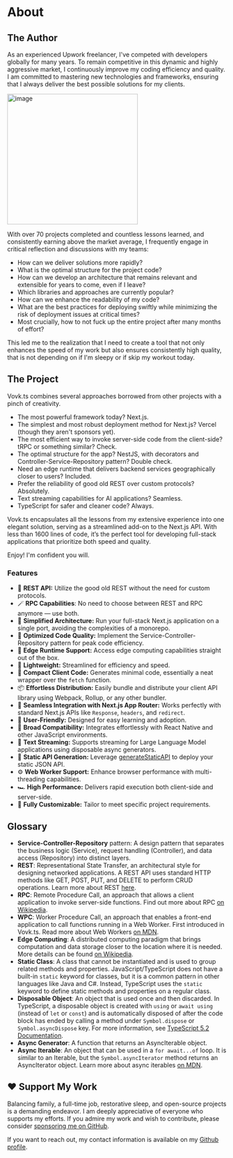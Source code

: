 
# About

## The Author

As an experienced Upwork freelancer, I've competed with developers globally for many years.
To remain competitive in this dynamic and highly aggressive market, 
I continuously improve my coding efficiency and quality. 
I am committed to mastering new technologies and frameworks, 
ensuring that I always deliver the best possible solutions for my clients.

<img className="rounded-lg mt-5" width="300" alt="image" src="https://github.com/finom/vovk.dev/assets/1082083/2f98fae2-f417-48f6-ba48-9a1a90516f39" />

With over 70 projects completed and countless lessons learned, and consistently earning above the market average, I frequently engage in critical reflection and discussions with my teams:

- How can we deliver solutions more rapidly?
- What is the optimal structure for the project code?
- How can we develop an architecture that remains relevant and extensible for years to come, even if I leave?
- Which libraries and approaches are currently popular?
- How can we enhance the readability of my code?
- What are the best practices for deploying swiftly while minimizing the risk of deployment issues at critical times?
- Most crucially, how to not fuck up the entire project after many months of effort?

This led me to the realization that I need to create a tool that not only enhances the speed of my work but also ensures consistently high quality, that is not depending on if I'm sleepy or if skip my workout today.

## The Project

Vovk.ts combines several approaches borrowed from other projects with a pinch of creativity.

- The most powerful framework today? Next.js.
- The simplest and most robust deployment method for Next.js? Vercel (though they aren't sponsors yet).
- The most efficient way to invoke server-side code from the client-side? tRPC or something similar? Check.
- The optimal structure for the app? NestJS, with decorators and Controller-Service-Repository pattern? Double check.
- Need an edge runtime that delivers backend services geographically closer to users? Included.
- Prefer the reliability of good old REST over custom protocols? Absolutely.
- Text streaming capabilities for AI applications? Seamless.
- TypeScript for safer and cleaner code? Always.

Vovk.ts encapsulates all the lessons from my extensive experience into one elegant solution, 
serving as a streamlined add-on to the Next.js API. With less than 1600 lines of code, 
it’s the perfect tool for developing full-stack applications that prioritize both speed and quality.

Enjoy! I'm confident you will.


### Features

- 👵 **REST API:** Utilize the good old REST without the need for custom protocols.
- 🪄 **RPC Capabilities**: No need to choose between REST and RPC anymore — use both.
- 🚢 **Simplified Architecture:** Run your full-stack Next.js application on a single port, avoiding the complexities of a monorepo.
- 🧐 **Optimized Code Quality:** Implement the Service-Controller-Repository pattern for peak code efficiency.
- 🚄 **Edge Runtime Support:** Access edge computing capabilities straight out of the box.
- 🌿 **Lightweight:** Streamlined for efficiency and speed.
- 🤏 **Compact Client Code:** Generates minimal code, essentially a neat wrapper over the `fetch` function.
- 📦 **Effortless Distribution:** Easily bundle and distribute your client API library using Webpack, Rollup, or any other bundler.
- 🤝 **Seamless Integration with Next.js App Router:** Works perfectly with standard Next.js APIs like `Response`, `headers`, and `redirect`.
- 🧠 **User-Friendly:** Designed for easy learning and adoption.
- 📱 **Broad Compatibility:** Integrates effortlessly with React Native and other JavaScript environments.
- 🤖 **Text Streaming:** Supports streaming for Large Language Model applications using disposable async generators.
- 📄 **Static API Generation:** Leverage [generateStaticAPI](./api-reference#generatestaticapi) to deploy your static JSON API.
- ⚙️ **Web Worker Support:** Enhance browser performance with multi-threading capabilities.
- 🏎️ **High Performance:** Delivers rapid execution both client-side and server-side.
- 🔧 **Fully Customizable:** Tailor to meet specific project requirements.

## Glossary

- **Service-Controller-Repository** pattern: A design pattern that separates the business logic (Service), request handling (Controller), and data access (Repository) into distinct layers.
- **REST**: Representational State Transfer, an architectural style for designing networked applications. A REST API uses standard HTTP methods like GET, POST, PUT, and DELETE to perform CRUD operations. Learn more about REST [here](https://restfulapi.net/).
- **RPC**: Remote Procedure Call, an approach that allows a client application to invoke server-side functions. Find out more about RPC [on Wikipedia](https://en.wikipedia.org/wiki/Remote_procedure_call).
- **WPC**: Worker Procedure Call, an approach that enables a front-end application to call functions running in a Web Worker. First introduced in Vovk.ts. Read more about Web Workers [on MDN](https://developer.mozilla.org/en-US/docs/Web/API/Web_Workers_API/Using_web_workers).
- **Edge Computing**: A distributed computing paradigm that brings computation and data storage closer to the location where it is needed. 
More details can be found [on Wikipedia](https://en.wikipedia.org/wiki/Edge_computing).
- **Static Class**: A class that cannot be instantiated and is used to group related methods and properties. JavaScript/TypeScript does not have a built-in `static` keyword for classes, but it is a common pattern in other languages like Java and C#. Instead, TypeScript uses the `static` keyword to define static methods and properties on a regular class.
- **Disposable Object**: An object that is used once and then discarded. In TypeScript, a disposable object is created with `using` or `await using` (instead of `let` or `const`) and is automatically disposed of after the code block has ended by calling a method under `Symbol.dispose` or `Symbol.asyncDispose` key. 
For more information, see [TypeScript 5.2 Documentation](https://www.typescriptlang.org/docs/handbook/release-notes/typescript-5-2.html).
- **Async Generator**: A function that returns an AsyncIterable object.
- **Async Iterable**: An object that can be used in a `for await...of` loop. It is similar to an Iterable, but the `Symbol.asyncIterator` method returns an AsyncIterator object. Learn more about async iterables [on MDN](https://developer.mozilla.org/en-US/docs/Web/JavaScript/Reference/Statements/for-await...of).

## ♥️ Support My Work

Balancing family, a full-time job, restorative sleep, and open-source projects is a demanding endeavor. I am deeply appreciative of everyone who supports my efforts. If you admire my work and wish to contribute, please consider [sponsoring me on GitHub](https://github.com/sponsors/finom).

If you want to reach out, my contact information is available on my [Github profile](https://github.com/finom).
